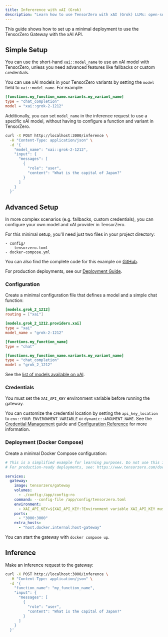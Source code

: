 ```yaml
---
title: Infererence with xAI (Grok)
description: "Learn how to use TensorZero with xAI (Grok) LLMs: open-source gateway, observability, optimization, evaluations, and experimentation."
---
```



This guide shows how to set up a minimal deployment to use the TensorZero Gateway with the xAI API.

## Simple Setup

You can use the short-hand `xai::model_name` to use an xAI model with TensorZero, unless you need advanced features like fallbacks or custom credentials.

You can use xAI models in your TensorZero variants by setting the `model` field to `xai::model_name`.
For example:

```toml {3}
[functions.my_function_name.variants.my_variant_name]
type = "chat_completion"
model = "xai::grok-2-1212"
```

Additionally, you can set `model_name` in the inference request to use a specific xAI model, without having to configure a function and variant in TensorZero.

```bash {4}
curl -X POST http://localhost:3000/inference \
  -H "Content-Type: application/json" \
  -d '{
    "model_name": "xai::grok-2-1212",
    "input": {
      "messages": [
        {
          "role": "user",
          "content": "What is the capital of Japan?"
        }
      ]
    }
  }'
```

## Advanced Setup

In more complex scenarios (e.g. fallbacks, custom credentials), you can configure your own model and xAI provider in TensorZero.

For this minimal setup, you'll need just two files in your project directory:

```
- config/
  - tensorzero.toml
- docker-compose.yml
```

<Tip>

You can also find the complete code for this example on [GitHub](https://github.com/tensorzero/tensorzero/tree/main/examples/guides/providers/xai).

</Tip>

For production deployments, see our [Deployment Guide](/docs/gateway/deployment/).

### Configuration

Create a minimal configuration file that defines a model and a simple chat function:

```toml title="config/tensorzero.toml"
[models.grok_2_1212]
routing = ["xai"]

[models.grok_2_1212.providers.xai]
type = "xai"
model_name = "grok-2-1212"

[functions.my_function_name]
type = "chat"

[functions.my_function_name.variants.my_variant_name]
type = "chat_completion"
model = "grok_2_1212"
```

See the [list of models available on xAI](https://docs.x.ai/docs/models).

### Credentials

You must set the `XAI_API_KEY` environment variable before running the gateway.

You can customize the credential location by setting the `api_key_location` to `env::YOUR_ENVIRONMENT_VARIABLE` or `dynamic::ARGUMENT_NAME`.
See the [Credential Management](/docs/gateway/guides/credential-management/) guide and [Configuration Reference](/docs/gateway/configuration-reference/) for more information.

### Deployment (Docker Compose)

Create a minimal Docker Compose configuration:

```yaml title="docker-compose.yml"
# This is a simplified example for learning purposes. Do not use this in production.
# For production-ready deployments, see: https://www.tensorzero.com/docs/gateway/deployment

services:
  gateway:
    image: tensorzero/gateway
    volumes:
      - ./config:/app/config:ro
    command: --config-file /app/config/tensorzero.toml
    environment:
      - XAI_API_KEY=${XAI_API_KEY:?Environment variable XAI_API_KEY must be set.}
    ports:
      - "3000:3000"
    extra_hosts:
      - "host.docker.internal:host-gateway"
```

You can start the gateway with `docker compose up`.

## Inference

Make an inference request to the gateway:

```bash
curl -X POST http://localhost:3000/inference \
  -H "Content-Type: application/json" \
  -d '{
    "function_name": "my_function_name",
    "input": {
      "messages": [
        {
          "role": "user",
          "content": "What is the capital of Japan?"
        }
      ]
    }
  }'
```
